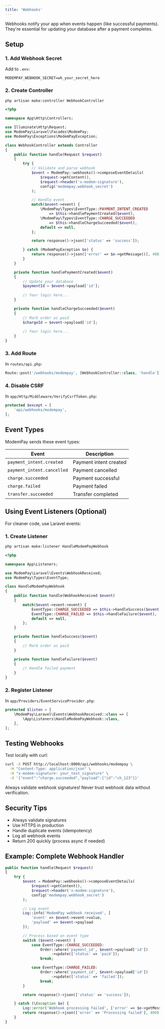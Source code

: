 ```yaml
---
title: 'Webhooks'
---
```


Webhooks notify your app when events happen (like successful payments). They're essential for updating your database after a payment completes.

## Setup

### 1. Add Webhook Secret

Add to `.env`:
```env
MODEMPAY_WEBHOOK_SECRET=wh_your_secret_here
```

### 2. Create Controller
```bash
php artisan make:controller WebhookController
```
```php
<?php

namespace App\Http\Controllers;

use Illuminate\Http\Request;
use ModemPay\Laravel\Facades\ModemPay;
use ModemPay\Exceptions\ModemPayException;

class WebhookController extends Controller
{
    public function handle(Request $request)
    {
        try {
            // Validate and parse webhook
            $event = ModemPay::webhooks()->composeEventDetails(
                $request->getContent(),
                $request->header('x-modem-signature'),
                config('modempay.webhook_secret')
            );

            // Handle event
            match($event->event) {
                \ModemPay\Types\EventType::PAYMENT_INTENT_CREATED 
                    => $this->handlePaymentCreated($event),
                \ModemPay\Types\EventType::CHARGE_SUCCEEDED 
                    => $this->handleChargeSucceeded($event),
                default => null,
            };

            return response()->json(['status' => 'success']);

        } catch (ModemPayException $e) {
            return response()->json(['error' => $e->getMessage()], 400);
        }
    }

    private function handlePaymentCreated($event)
    {
        // Update your database
        $paymentId = $event->payload['id'];
        
        // Your logic here...
    }

    private function handleChargeSucceeded($event)
    {
        // Mark order as paid
        $chargeId = $event->payload['id'];
        
        // Your logic here...
    }
}
```

### 3. Add Route

In `routes/api.php`:
```php
Route::post('/webhooks/modempay', [WebhookController::class, 'handle']);
```

### 4. Disable CSRF

In `app/Http/Middleware/VerifyCsrfToken.php`:
```php
protected $except = [
    'api/webhooks/modempay',
];
```

## Event Types

ModemPay sends these event types:

| Event | Description |
|-------|-------------|
| `payment_intent.created` | Payment intent created |
| `payment_intent.cancelled` | Payment cancelled |
| `charge.succeeded` | Payment successful |
| `charge.failed` | Payment failed |
| `transfer.succeeded` | Transfer completed |

## Using Event Listeners (Optional)

For cleaner code, use Laravel events:

### 1. Create Listener
```bash
php artisan make:listener HandleModemPayWebhook
```
```php
<?php

namespace App\Listeners;

use ModemPay\Laravel\Events\WebhookReceived;
use ModemPay\Types\EventType;

class HandleModemPayWebhook
{
    public function handle(WebhookReceived $event)
    {
        match($event->event->event) {
            EventType::CHARGE_SUCCEEDED => $this->handleSuccess($event),
            EventType::CHARGE_FAILED => $this->handleFailure($event),
            default => null,
        };
    }

    private function handleSuccess($event)
    {
        // Mark order as paid
    }

    private function handleFailure($event)
    {
        // Handle failed payment
    }
}
```

### 2. Register Listener

In `app/Providers/EventServiceProvider.php`:
```php
protected $listen = [
    \ModemPay\Laravel\Events\WebhookReceived::class => [
        \App\Listeners\HandleModemPayWebhook::class,
    ],
];
```

## Testing Webhooks

Test locally with curl:
```bash
curl -X POST http://localhost:8000/api/webhooks/modempay \
  -H "Content-Type: application/json" \
  -H "x-modem-signature: your_test_signature" \
  -d '{"event":"charge.succeeded","payload":{"id":"ch_123"}}'
```

<Warning>
Always validate webhook signatures! Never trust webhook data without verification.
</Warning>

## Security Tips

- Always validate signatures
- Use HTTPS in production
- Handle duplicate events (idempotency)
- Log all webhook events
- Return 200 quickly (process async if needed)

## Example: Complete Webhook Handler
```php
public function handle(Request $request)
{
    try {
        $event = ModemPay::webhooks()->composeEventDetails(
            $request->getContent(),
            $request->header('x-modem-signature'),
            config('modempay.webhook_secret')
        );

        // Log event
        Log::info('ModemPay webhook received', [
            'event' => $event->event->value,
            'payload' => $event->payload
        ]);

        // Process based on event type
        switch ($event->event) {
            case EventType::CHARGE_SUCCEEDED:
                Order::where('payment_id', $event->payload['id'])
                     ->update(['status' => 'paid']);
                break;

            case EventType::CHARGE_FAILED:
                Order::where('payment_id', $event->payload['id'])
                     ->update(['status' => 'failed']);
                break;
        }

        return response()->json(['status' => 'success']);

    } catch (\Exception $e) {
        Log::error('Webhook processing failed', ['error' => $e->getMessage()]);
        return response()->json(['error' => 'Processing failed'], 400);
    }
}
```